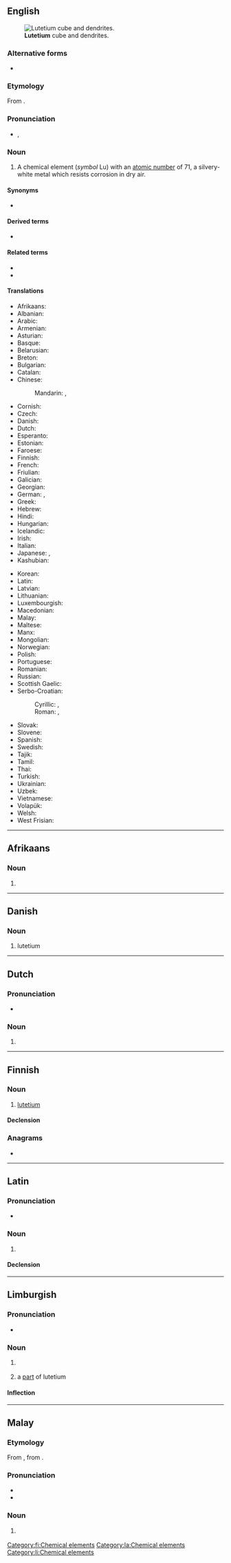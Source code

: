 {{also|Lutetium|lutétium}}
==English==
{{elements|en|Lu|ytterbium|Yb|hafnium|Hf}}
[[File:Lutetium sublimed dendritic and 1cm3 cube.jpg|thumb|'''Lutetium''' cube and dendrites.]]

===Alternative forms===
* {{l|en|lutecium}} {{qualifier|no longer used after 1949, when '''lutetium''' was made the official spelling}}

===Etymology===
From {{bor|en|la|Lutetia||[[Paris]], the capital of France}} {{suffix|en||ium}}.

===Pronunciation===
* {{enPR|lūtē'shēəm}}, {{IPA|en|/ljuːˈtiːʃiəm/}}

===Noun===
{{en-noun|-}}
{{wikipedia}}

# A chemical element (''symbol'' Lu) with an [[atomic number]] of 71, a silvery-white metal which resists corrosion in dry air.

====Synonyms====
* {{l|en|cassiopeium}} {{qualifier|name proposed by {{w|Carl Auer von Welsbach|Baron Carl Auer von Welsbach}}, one of the discoverers of lutetium, but rejected}}

====Derived terms====
* {{l|en|lutetium oxide}}

====Related terms====
* {{l|en|cassiopeium}}
* {{l|en|Lutetian}}

====Translations====
{{trans-top|chemical element with atomic number of 71}}
* Afrikaans: {{t|af|lutetium}}
* Albanian: {{t|sq|lutec}}
* Arabic: {{t|ar|لُوتِيتْيُوم|m|tr=lutityum}}
* Armenian: {{t|hy|լուտեցիում}}
* Asturian: {{t|ast|luteciu|m}}
* Basque: {{t|eu|lutezioa}}
* Belarusian: {{t|be|лютэ́цый|m}}
* Breton: {{t+|br|lutesiom}}
* Bulgarian: {{t|bg|луте́ций|m}}
* Catalan: {{t+|ca|luteci|m}}
* Chinese:
*: Mandarin: {{t+|cmn|镥}}, {{t+|cmn|鎦|tr=lǔ}}
* Cornish: {{t|kw|lutetyum}}
* Czech: {{t+|cs|lutecium}}
* Danish: {{t+|da|lutetium}}
* Dutch: {{t+|nl|lutetium|n}}
* Esperanto: {{t+|eo|lutecio}}
* Estonian: {{t+|et|luteetsium}}
* Faroese: {{t|fo|lutetium}}
* Finnish: {{t+|fi|lutetium}}
* French: {{t+|fr|lutécium|m}}
* Friulian: {{t|fur|lutezi}}
* Galician: {{t+|gl|lutecio|m}}
* Georgian: {{t|ka|ლუტეციუმი|sc=Geor}}
* German: {{t+|de|Lutetium|n}}, {{t|de|Cassiopeium|n}} {{qualifier|obsolete}}
* Greek: {{t|el|λουτέτσιο|n}}
* Hebrew: {{t+|he|לוטטיום|tr=lutetyum}}
* Hindi: {{t|hi|निर्वर्णला}}
* Hungarian: {{t+|hu|lutécium}}
* Icelandic: {{t|is|lútesín}}
* Irish: {{t|ga|lúitéitiam}}
* Italian: {{t+|it|lutezio|m}}
* Japanese: {{t+|ja|ルテチウム|tr=rutechiumu}}, {{t+|ja|鎦|sc=Jpan}}
* Kashubian: {{t|csb|lutet}}
{{trans-mid}}
* Korean: {{t+|ko|루테튬}}
* Latin: {{t+|la|lutetium}}
* Latvian: {{t|lv|lutēcijs|m}}
* Lithuanian: {{t+|lt|lutecis|m}}
* Luxembourgish: {{t|lb|Lutetium}}
* Macedonian: {{t|mk|лутециум|m}}
* Malay: {{t|ms|lutetium}}
* Maltese: {{t|mt|lutizjum}}
* Manx: {{t|gv|lootaiçhum}}
* Mongolian: {{t|mn|лйутеци}}
* Norwegian: {{t|no|lutetium}}
* Polish: {{t+|pl|lutet|m}}
* Portuguese: {{t+|pt|lutécio|m}}
* Romanian: {{t+|ro|lutețiu|n}}
* Russian: {{t+|ru|люте́ций|m}}
* Scottish Gaelic: {{t|gd|luitèitiam}}
* Serbo-Croatian:
*: Cyrillic: {{t|sh|лутециj|m}}, {{t|sh|лутециjум|m}}
*: Roman: {{t+|sh|lutecij|m}}, {{t|sh|lutecijum|m}}
* Slovak: {{t|sk|lutecium}}
* Slovene: {{t+|sl|lutecij}}
* Spanish: {{t+|es|lutecio|m}}
* Swedish: {{t+|sv|lutetium}}
* Tajik: {{t|tg|lyuteci'}}
* Tamil: {{t|ta|மிளிரியம்}}
* Thai: {{t|th|ลูทีเชียม}}
* Turkish: {{t+|tr|lütesyum}}
* Ukrainian: {{t|uk|люте́цій|m}}
* Uzbek: {{t+|uz|lyutetsiy|sc=Latn}}
* Vietnamese: {{t|vi|Luteti}}
* Volapük: {{t+|vo|lutetin}}
* Welsh: {{t+|cy|lwtetiwm}}
* West Frisian: {{t|fy|lutetium}}
{{trans-bottom}}

----

==Afrikaans==
{{elements|af|Lu|ytterbium|Yb|hafnium|Hf}}

===Noun===
{{af-noun|-}}

# {{l|en|lutetium}}

----

==Danish==

===Noun===
{{da-noun}}

# lutetium

----

==Dutch==
{{wikipedia|lang=nl}}
{{elements|nl|Lu|ytterbium|Yb|hafnium|Hf}}

===Pronunciation===
* {{audio|nl|Nl-lutetium.ogg|Audio}}

===Noun===
{{nl-noun|n|-|-}}

# {{l|en|lutetium}}

----

==Finnish==
{{wikipedia|lang=fi}}

===Noun===
{{fi-noun}}

# [[#English|lutetium]]

====Declension====
{{fi-decl-risti|lutetium|||a|i=0}}

===Anagrams===
* {{anagrams|fi|a=eilmttuu|lumettui}}

[[Category:fi:Chemical elements]]

----

==Latin==
{{wikipedia|lang=la}}

===Pronunciation===
* {{la-IPA|lutetium}}

===Noun===
{{la-noun|lutetium<2.-ium>}}

# {{l|en|lutetium}}

====Declension====
{{la-ndecl|lutetium<2.-ium>}}

[[Category:la:Chemical elements]]

----

==Limburgish==

===Pronunciation===
* {{IPA|li|[ly˧ˈteː˨ʃɔ˧m]}}

===Noun===
{{li-noun|g=n}}

# {{lb|li|uncountable}} {{l|en|lutetium}}
# a [[part]] of lutetium

====Inflection====
{{li-decl-noun-um|luteti}}

[[Category:li:Chemical elements]]

----

==Malay==
{{wikipedia|lang=ms}}
{{elements|ms|Lu|iterbium|Yb|hafnium|Hf}}

===Etymology===
From {{etyl|en|ms}} {{m|en|lutetium}}, from {{etyl|la|ms}} {{m|la|Lutetia}}.

===Pronunciation===
* {{IPA|ms|[lutetiom]|[lutetiəm]|[lutiʃəm]}}
* {{rhymes|ms|iom|jom|om}}

===Noun===
{{head|ms|noun}}

# {{l|en|lutetium}} {{gloss|chemical element}}